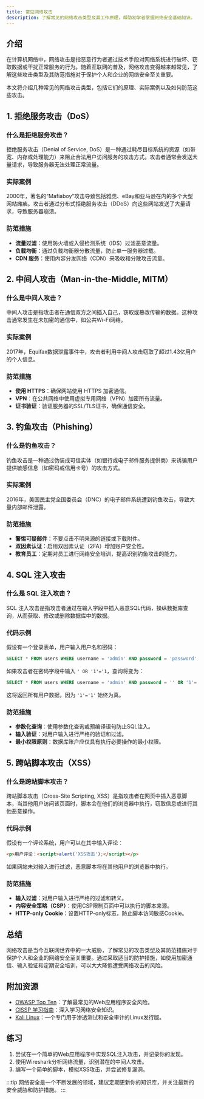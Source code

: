 ```yaml
---
title: 常见网络攻击
description: 了解常见的网络攻击类型及其工作原理，帮助初学者掌握网络安全基础知识。
---
```


## 介绍

在计算机网络中，网络攻击是指恶意行为者通过技术手段对网络系统进行破坏、窃取数据或干扰正常服务的行为。随着互联网的普及，网络攻击变得越来越常见，了解这些攻击类型及其防范措施对于保护个人和企业的网络安全至关重要。

本文将介绍几种常见的网络攻击类型，包括它们的原理、实际案例以及如何防范这些攻击。

## 1. 拒绝服务攻击（DoS）

### 什么是拒绝服务攻击？

拒绝服务攻击（Denial of Service, DoS）是一种通过耗尽目标系统的资源（如带宽、内存或处理能力）来阻止合法用户访问服务的攻击方式。攻击者通常会发送大量请求，导致服务器无法处理正常流量。

### 实际案例

2000年，著名的“Mafiaboy”攻击导致包括雅虎、eBay和亚马逊在内的多个大型网站瘫痪。攻击者通过分布式拒绝服务攻击（DDoS）向这些网站发送了大量请求，导致服务器崩溃。

### 防范措施

- **流量过滤**：使用防火墙或入侵检测系统（IDS）过滤恶意流量。
- **负载均衡**：通过负载均衡器分散流量，防止单一服务器过载。
- **CDN 服务**：使用内容分发网络（CDN）来吸收和分散攻击流量。

## 2. 中间人攻击（Man-in-the-Middle, MITM）

### 什么是中间人攻击？

中间人攻击是指攻击者在通信双方之间插入自己，窃取或篡改传输的数据。这种攻击通常发生在未加密的通信中，如公共Wi-Fi网络。

### 实际案例

2017年，Equifax数据泄露事件中，攻击者利用中间人攻击窃取了超过1.43亿用户的个人信息。

### 防范措施

- **使用 HTTPS**：确保网站使用 HTTPS 加密通信。
- **VPN**：在公共网络中使用虚拟专用网络（VPN）加密所有流量。
- **证书验证**：验证服务器的SSL/TLS证书，确保通信安全。

## 3. 钓鱼攻击（Phishing）

### 什么是钓鱼攻击？

钓鱼攻击是一种通过伪装成可信实体（如银行或电子邮件服务提供商）来诱骗用户提供敏感信息（如密码或信用卡号）的攻击方式。

### 实际案例

2016年，美国民主党全国委员会（DNC）的电子邮件系统遭到钓鱼攻击，导致大量内部邮件泄露。

### 防范措施

- **警惕可疑邮件**：不要点击不明来源的链接或下载附件。
- **双因素认证**：启用双因素认证（2FA）增加账户安全性。
- **教育员工**：定期对员工进行网络安全培训，提高识别钓鱼攻击的能力。

## 4. SQL 注入攻击

### 什么是 SQL 注入攻击？

SQL 注入攻击是指攻击者通过在输入字段中插入恶意SQL代码，操纵数据库查询，从而获取、修改或删除数据库中的数据。

### 代码示例

假设有一个登录表单，用户输入用户名和密码：

```sql
SELECT * FROM users WHERE username = 'admin' AND password = 'password';
```

如果攻击者在密码字段中输入 `' OR '1'='1`，查询将变为：

```sql
SELECT * FROM users WHERE username = 'admin' AND password = '' OR '1'='1';
```

这将返回所有用户数据，因为 `'1'='1'` 始终为真。

### 防范措施

- **参数化查询**：使用参数化查询或预编译语句防止SQL注入。
- **输入验证**：对用户输入进行严格的验证和过滤。
- **最小权限原则**：数据库账户应仅具有执行必要操作的最小权限。

## 5. 跨站脚本攻击（XSS）

### 什么是跨站脚本攻击？

跨站脚本攻击（Cross-Site Scripting, XSS）是指攻击者在网页中插入恶意脚本，当其他用户访问该页面时，脚本会在他们的浏览器中执行，窃取信息或进行其他恶意操作。

### 代码示例

假设有一个评论系统，用户可以在其中输入评论：

```html
<p>用户评论：<script>alert('XSS攻击');</script></p>
```

如果网站未对输入进行过滤，恶意脚本将在其他用户的浏览器中执行。

### 防范措施

- **输入过滤**：对用户输入进行严格的过滤和转义。
- **内容安全策略（CSP）**：使用CSP限制页面中可以执行的脚本来源。
- **HTTP-only Cookie**：设置HTTP-only标志，防止脚本访问敏感Cookie。

## 总结

网络攻击是当今互联网世界中的一大威胁，了解常见的攻击类型及其防范措施对于保护个人和企业的网络安全至关重要。通过采取适当的防护措施，如使用加密通信、输入验证和定期安全培训，可以大大降低遭受网络攻击的风险。

## 附加资源

- [OWASP Top Ten](https://owasp.org/www-project-top-ten/)：了解最常见的Web应用程序安全风险。
- [CISSP 学习指南](https://www.cissp.org/)：深入学习网络安全知识。
- [Kali Linux](https://www.kali.org/)：一个专门用于渗透测试和安全审计的Linux发行版。

## 练习

1. 尝试在一个简单的Web应用程序中实现SQL注入攻击，并记录你的发现。
2. 使用Wireshark分析网络流量，识别潜在的中间人攻击。
3. 编写一个简单的脚本，模拟XSS攻击，并尝试修复漏洞。

:::tip
网络安全是一个不断发展的领域，建议定期更新你的知识库，并关注最新的安全威胁和防护措施。
:::
